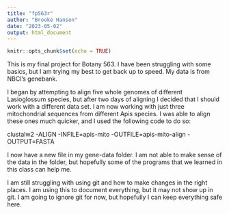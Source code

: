 ```yaml
---
title: "fp563r"
author: "Brooke Hanson"
date: "2023-05-02"
output: html_document
---
```


```r
knitr::opts_chunk$set(echo = TRUE)
```

This is my final project for Botany 563. I have been struggling with some basics, but I am trying my best to get back up to speed. My data is from NBCI's genebank.

I began by attempting to align five whole genomes of different Lasioglossum species, but after two days of aligning I decided that I should work with a different data set. I am now working with just three mitochondrial sequences from different Apis species. I was able to align these ones much quicker, and I used the following code to do so: 

 clustalw2 -ALIGN -INFILE=apis-mito -OUTFILE=apis-mito-align -OUTPUT=FASTA
 
 I now have a new file in my gene-data folder. I am not able to make sense of the data in the folder, but hopefully some of the programs that we learned in this class can help me.
 
 I am still struggling with using git and how to make changes in the right places. I am using this to document everything, but it may not show up in git. I am going to ignore git for now, but hopefully I can keep everything safe here.
 
 